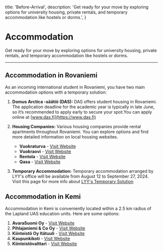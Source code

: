   title: 'Before-Arrival',
  description:
    'Get ready for your move by exploring options for university housing, private rentals, and temporary accommodation like hostels or dorms.',
}

# Accommodation

Get ready for your move by exploring options for university housing, private rentals, and temporary accommodation like hostels or dorms.

---

## Accommodation in Rovaniemi

As an incoming international student in Rovaniemi, you have two main accommodation options with a temporary solution:

1. **Domus Arctica -säätiö (DAS):**
DAS offers student housing in Rovaniemi. The application deadline for the academic year is typically in late June, so it’s recommended to apply early to secure your spot.You can apply online at [www.das.fi](https://www.das.fi)

2. **Housing Companies:**
    Various housing companies provide rental apartments throughout Rovaniemi. You can explore options and find more detailed information on local housing websites.
    - **Vuokraturva** - [Visit Website](https://www.vuokraturva.fi/en)
    - **Vuokraovi** - [Visit Website](https://www.vuokraovi.com/vuokra-asunnot/Rovaniemi/?locale=en)
    - **Rentola** - [Visit Website](https://rentola.fi/en/apartment/rovaniemi)
    - **Qasa** - [Visit Website](https://qasa.fi/fi/find-home?searchAreas=Rovaniemi%7E%7Efi)

3. **Temporary Accommodation:**
Temporary accommodation arranged by LYY's office will be available from August 12 to September 27, 2024. Visit this page for more info about [LYY's Temporary Solution](https://lyy.fi/en/temporary-accommodation-2024/)

## Accommodation in Kemi

Accommodation in Kemi is conveniently located within a 2.5 km radius of the Lapland UAS education units. Here are some options:

1. **AvaraSuomi Oy** - [Visit Website](https://www.avara.fi/en/)
2. **Pihlajaniemi & Co Oy** - [Visit Website](http://www.pihlajaniemi.fi/)
3. **Kiinteistö Oy Itätuuli** - [Visit Website](https://www.itatuuli.fi/)
4. **Kaupunkikoti** - [Visit Website](https://www.kaupunkikoti.fi/)
5. **Kiinteistövalttari** - [Visit Website](http://www.kiinteistovalttari.fi/)
